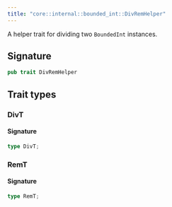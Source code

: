 ```yaml
---
title: "core::internal::bounded_int::DivRemHelper"
---
```


A helper trait for dividing two `BoundedInt` instances.



## Signature

```rust
pub trait DivRemHelper
```



## Trait types

### DivT


#### Signature

```rust
type DivT;
```


### RemT


#### Signature

```rust
type RemT;
```


